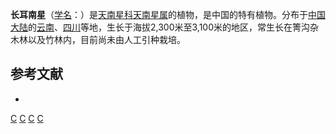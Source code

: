 {{Speciesbox 
| genus = Arisaema
| species = auriculatum
| authority = Buchet
}}

'''长耳南星'''（[[学名|学名]]：{{lang|la|''Arisaema auriculatum''}}）是[[天南星科|天南星科]][[天南星属|天南星属]]的植物，是中国的特有植物。分布于[[中国大陆|中国大陆]]的[[云南|云南]]、[[四川|四川]]等地，生长于海拔2,300米至3,100米的地区，常生长在箐沟杂木林以及竹林内，目前尚未由人工引种栽培。

== 参考文献 ==
<div class="references-small">
* {{cite web| url =http://www.bioinfo.cn/db05/KmzwSpecies.php?action=view&id=800| title =长耳南星| work =《中国高等植物数据库全库》| publisher =中国科学院微生物研究所| author =昆明植物研究所| accessdate =2009-02-21| deadurl =yes| archiveurl =https://web.archive.org/web/20160305044204/http://www.bioinfo.cn/db05/KmzwSpecies.php?action=view&id=800| archivedate =2016-03-05}}
</div>
{{Taxonbar|from=Q4034339}}

{{DEFAULTSORT:Arisaema auriculatum}}
[[Category:天南星属|C]]
[[Category:中國特有植物|C]]
[[Category:云南植物|C]]
[[Category:四川植物|C]]